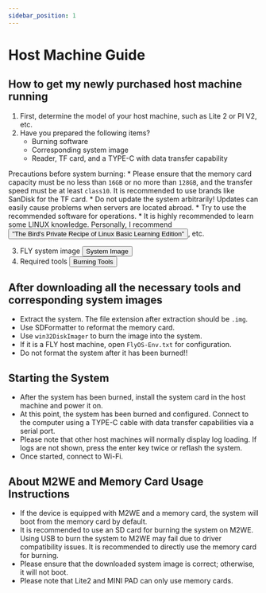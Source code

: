 ```yaml
---
sidebar_position: 1
---
```


# Host Machine Guide

## How to get my newly purchased host machine running

  1. First, determine the model of your host machine, such as Lite 2 or PI V2, etc.
  2. Have you prepared the following items?
        * Burning software
        * Corresponding system image
        * Reader, TF card, and a TYPE-C with data transfer capability

  Precautions before system burning:
        * Please ensure that the memory card capacity must be no less than `16GB` or no more than `128GB`, and the transfer speed must be at least `class10`. It is recommended to use brands like SanDisk for the TF card.
        * Do not update the system arbitrarily! Updates can easily cause problems when servers are located abroad.
        * Try to use the recommended software for operations.
        * It is highly recommended to learn some LINUX knowledge. Personally, I recommend <Button variant="contained" disableElevation href="https://item.jd.com/12443890.html">"The Bird's Private Recipe of Linux Basic Learning Edition"</Button>, etc.

  3. FLY system image <Button variant="contained" disableElevation href="/docs/category/系统镜像">System Image</Button>
  4. Required tools <Button variant="contained" disableElevation href="/docs/ResDownload/auxiliary_software/">Burning Tools</Button>

## After downloading all the necessary tools and corresponding system images

  * Extract the system. The file extension after extraction should be `.img`.
  * Use SDFormatter to reformat the memory card.
  * Use `win32DiskImager` to burn the image into the system.
  * If it is a FLY host machine, open `FlyOS-Env.txt` for configuration.
  * Do not format the system after it has been burned!!

## Starting the System

  * After the system has been burned, install the system card in the host machine and power it on.
  * At this point, the system has been burned and configured. Connect to the computer using a TYPE-C cable with data transfer capabilities via a serial port.
  * Please note that other host machines will normally display log loading. If logs are not shown, press the enter key twice or reflash the system.
  * Once started, connect to Wi-Fi.

## About M2WE and Memory Card Usage Instructions

  * If the device is equipped with M2WE and a memory card, the system will boot from the memory card by default.
  * It is recommended to use an SD card for burning the system on M2WE. Using USB to burn the system to M2WE may fail due to driver compatibility issues. It is recommended to directly use the memory card for burning.
  * Please ensure that the downloaded system image is correct; otherwise, it will not boot.
  * Please note that Lite2 and MINI PAD can only use memory cards.